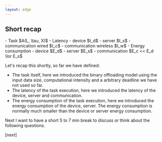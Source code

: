 ```yaml
---
layout: edge
---
```

## Short recap

<Params>
- Task $A(L, \tau, X)$
- Latency
    - device $t_d$
    - server $t_s$
    - communication wired $t_c$
    - communication wireless $t_w$
- Energy consumption
    - device $E_d$
    - server $E_s$
    - communication $E_c << E_d \lor E_s$ 
</Params>

<Navbar sections={false} />

<Note>

Let's recap this shortly, so far we have defined:
- The task itself, here we introduced the binary offloading model using the input data size, computational intensity and a arbitrary deadline we have not used so far.
- The latency of the task execution, here we introduced the latency of the device, server and communication.
- The energy consumption of the task execution, here we introduced the energy consumption of the device, server. The energy consumption is normally much smaller than the device or server energy consumption.

Next I want to have a short 5 to 7 min break to discuss or think about the following questions.

[next]


</Note>

